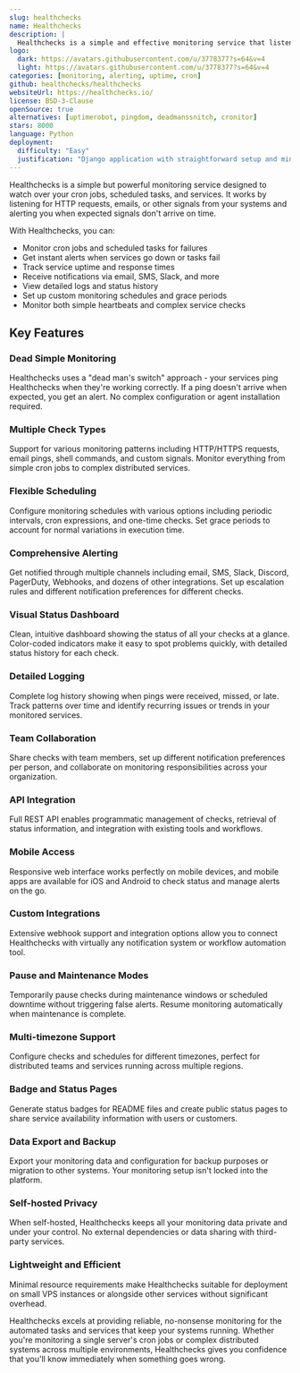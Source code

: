 ```yaml
---
slug: healthchecks
name: Healthchecks
description: |
  Healthchecks is a simple and effective monitoring service that listens for pings from your services and sends alerts when pings are late, helping you monitor cron jobs, scheduled tasks, and service uptime.
logo:
  dark: https://avatars.githubusercontent.com/u/3778377?s=64&v=4
  light: https://avatars.githubusercontent.com/u/3778377?s=64&v=4
categories: [monitoring, alerting, uptime, cron]
github: healthchecks/healthchecks
websiteUrl: https://healthchecks.io/
license: BSD-3-Clause
openSource: true
alternatives: [uptimerobot, pingdom, deadmanssnitch, cronitor]
stars: 8000
language: Python
deployment:
  difficulty: "Easy"
  justification: "Django application with straightforward setup and minimal dependencies. Well-documented deployment process with Docker support and simple database requirements."
---
```


Healthchecks is a simple but powerful monitoring service designed to watch over your cron jobs, scheduled tasks, and services. It works by listening for HTTP requests, emails, or other signals from your systems and alerting you when expected signals don't arrive on time.

With Healthchecks, you can:

- Monitor cron jobs and scheduled tasks for failures
- Get instant alerts when services go down or tasks fail
- Track service uptime and response times
- Receive notifications via email, SMS, Slack, and more
- View detailed logs and status history
- Set up custom monitoring schedules and grace periods
- Monitor both simple heartbeats and complex service checks

## Key Features

### Dead Simple Monitoring

Healthchecks uses a "dead man's switch" approach - your services ping Healthchecks when they're working correctly. If a ping doesn't arrive when expected, you get an alert. No complex configuration or agent installation required.

### Multiple Check Types

Support for various monitoring patterns including HTTP/HTTPS requests, email pings, shell commands, and custom signals. Monitor everything from simple cron jobs to complex distributed services.

### Flexible Scheduling

Configure monitoring schedules with various options including periodic intervals, cron expressions, and one-time checks. Set grace periods to account for normal variations in execution time.

### Comprehensive Alerting

Get notified through multiple channels including email, SMS, Slack, Discord, PagerDuty, Webhooks, and dozens of other integrations. Set up escalation rules and different notification preferences for different checks.

### Visual Status Dashboard

Clean, intuitive dashboard showing the status of all your checks at a glance. Color-coded indicators make it easy to spot problems quickly, with detailed status history for each check.

### Detailed Logging

Complete log history showing when pings were received, missed, or late. Track patterns over time and identify recurring issues or trends in your monitored services.

### Team Collaboration

Share checks with team members, set up different notification preferences per person, and collaborate on monitoring responsibilities across your organization.

### API Integration

Full REST API enables programmatic management of checks, retrieval of status information, and integration with existing tools and workflows.

### Mobile Access

Responsive web interface works perfectly on mobile devices, and mobile apps are available for iOS and Android to check status and manage alerts on the go.

### Custom Integrations

Extensive webhook support and integration options allow you to connect Healthchecks with virtually any notification system or workflow automation tool.

### Pause and Maintenance Modes

Temporarily pause checks during maintenance windows or scheduled downtime without triggering false alerts. Resume monitoring automatically when maintenance is complete.

### Multi-timezone Support

Configure checks and schedules for different timezones, perfect for distributed teams and services running across multiple regions.

### Badge and Status Pages

Generate status badges for README files and create public status pages to share service availability information with users or customers.

### Data Export and Backup

Export your monitoring data and configuration for backup purposes or migration to other systems. Your monitoring setup isn't locked into the platform.

### Self-hosted Privacy

When self-hosted, Healthchecks keeps all your monitoring data private and under your control. No external dependencies or data sharing with third-party services.

### Lightweight and Efficient

Minimal resource requirements make Healthchecks suitable for deployment on small VPS instances or alongside other services without significant overhead.

Healthchecks excels at providing reliable, no-nonsense monitoring for the automated tasks and services that keep your systems running. Whether you're monitoring a single server's cron jobs or complex distributed systems across multiple environments, Healthchecks gives you confidence that you'll know immediately when something goes wrong.